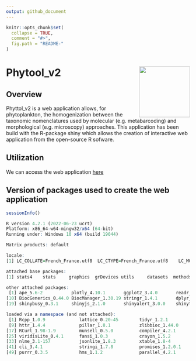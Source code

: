 ```yaml
---
output: github_document
---
```


<!-- README.md is generated from README.Rmd. Please edit that file -->

```r
knitr::opts_chunk$set(
  collapse = TRUE,
  comment = "#>",
  fig.path = "README-"
)
```

# Phytool_v2 <img src='figures/logo.png' align="right" height="139" />

## Overview

Phyttol_v2 is a web application allows, for phytoplankton, the homogenization between the taxonomic nomenclatures used by molecular (e.g. metabarcoding) and morphological (e.g. microscopy) approaches.
This application has been build with the R-package shiny which allows the creation of interactive web application from the open-source R sofware.

## Utilization

We can access the web application [here](https://github-carrtel.shinyapps.io/phytool_v2)

## Version of packages used to create the web application
```r
sessionInfo()

R version 4.2.1 (2022-06-23 ucrt)
Platform: x86_64-w64-mingw32/x64 (64-bit)
Running under: Windows 10 x64 (build 19044)

Matrix products: default

locale:
[1] LC_COLLATE=French_France.utf8  LC_CTYPE=French_France.utf8    LC_MONETARY=French_France.utf8 LC_NUMERIC=C                   LC_TIME=French_France.utf8    

attached base packages:
[1] stats4    stats     graphics  grDevices utils     datasets  methods   base     

other attached packages:
 [1] ape_5.6-2           plotly_4.10.1       ggplot2_3.4.0       readr_2.1.3         Biostrings_2.66.0   GenomeInfoDb_1.34.3 XVector_0.38.0      IRanges_2.32.0      S4Vectors_0.36.0   
[10] BiocGenerics_0.44.0 BiocManager_1.30.19 stringr_1.4.1       dplyr_1.0.10        tibble_3.1.8        data.table_1.14.6   DT_0.26             htmltools_0.5.3     shinyBS_0.61.1     
[19] shinybusy_0.3.1     shinyjs_2.1.0       shinyalert_3.0.0    shinythemes_1.2.0   markdown_1.4        shiny_1.7.3        

loaded via a namespace (and not attached):
 [1] Rcpp_1.0.9             lattice_0.20-45        tidyr_1.2.1            digest_0.6.30          utf8_1.2.2             mime_0.12              R6_2.5.1               evaluate_0.18         
 [9] httr_1.4.4             pillar_1.8.1           zlibbioc_1.44.0        rlang_1.0.6            lazyeval_0.2.2         rstudioapi_0.14        rmarkdown_2.18         htmlwidgets_1.5.4     
[17] RCurl_1.98-1.9         munsell_0.5.0          compiler_4.2.1         httpuv_1.6.6           xfun_0.35              pkgconfig_2.0.3        tidyselect_1.2.0       GenomeInfoDbData_1.2.9
[25] viridisLite_0.4.1      fansi_1.0.3            crayon_1.5.2           tzdb_0.3.0             withr_2.5.0            later_1.3.0            bitops_1.0-7           grid_4.2.1            
[33] nlme_3.1-157           jsonlite_1.8.3         xtable_1.8-4           gtable_0.3.1           lifecycle_1.0.3        magrittr_2.0.3         scales_1.2.1           zip_2.2.2             
[41] cli_3.4.1              stringi_1.7.8          promises_1.2.0.1       ellipsis_0.3.2         generics_0.1.3         vctrs_0.5.1            tools_4.2.1            glue_1.6.2            
[49] purrr_0.3.5            hms_1.1.2              parallel_4.2.1         fastmap_1.1.0          yaml_2.3.6             colorspace_2.0-3       knitr_1.41
```
